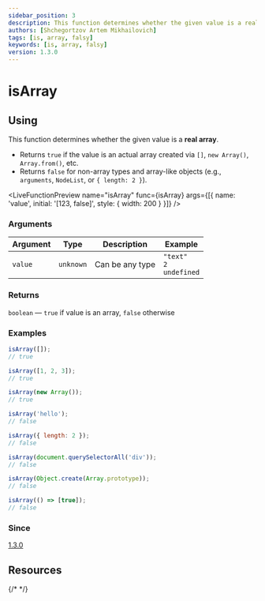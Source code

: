 ```yaml
---
sidebar_position: 3
description: This function determines whether the given value is a real array.
authors: [Shchegortzov Artem Mikhailovich]
tags: [is, array, falsy]
keywords: [is, array, falsy]
version: 1.3.0
---
```



# isArray

## Using

This function determines whether the given value is a **real array**.

- Returns `true` if the value is an actual array created via `[]`, `new Array()`, `Array.from()`, etc.
- Returns `false` for non-array types and array-like objects (e.g., `arguments`, `NodeList`, or `{ length: 2 }`).

<LiveFunctionPreview
  name="isArray"
  func={isArray}
  args={[{ name: 'value', initial: '[123, false]', style: { width: 200 } }]}
/>

### Arguments

| Argument | Type      | Description     | Example                                |
| -------- | --------- | --------------- | -------------------------------------- |
| `value`  | `unknown` | Can be any type | `"text"` <br /> `2` <br /> `undefined` |

### Returns

`boolean` — `true` if value is an array, `false` otherwise

### Examples

```js
isArray([]);
// true

isArray([1, 2, 3]);
// true

isArray(new Array());
// true

isArray('hello');
// false

isArray({ length: 2 });
// false

isArray(document.querySelectorAll('div'));
// false

isArray(Object.create(Array.prototype));
// false

isArray(() => [true]);
// false
```

### Since

[1.3.0](https://www.npmjs.com/package/shegit/v/1.3.0)

## Resources

<div style={{ display: 'flex', gap: 20 }}>
  <GitHubResourceButton link="https://github.com/or-temka/shegit/tree/v1.3.0/src/functions/util/isArray" />
  {/* <CodeSandboxResourceButton link="https://codesandbox.io/p/sandbox/rgbarraytoobj-rppnwn" /> */}
</div>
